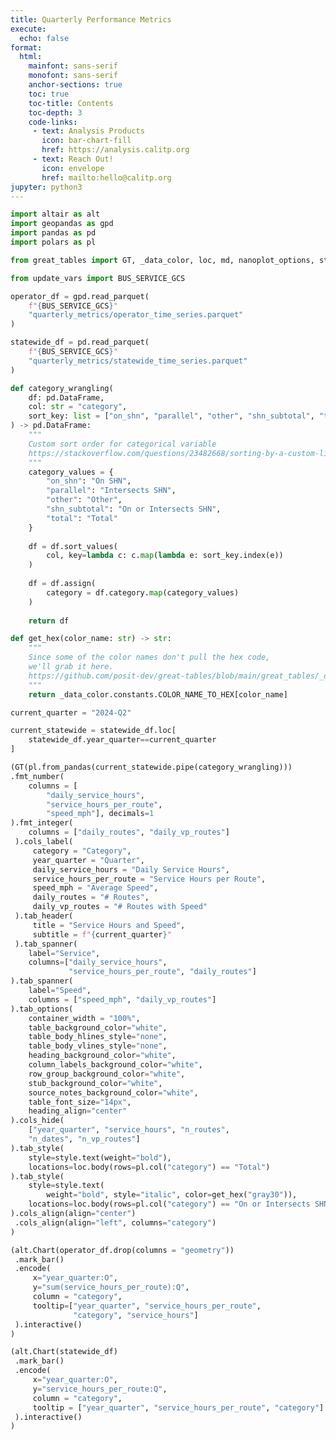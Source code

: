 ```yaml
---
title: Quarterly Performance Metrics
execute:
  echo: false
format:
  html:
    mainfont: sans-serif
    monofont: sans-serif
    anchor-sections: true
    toc: true
    toc-title: Contents
    toc-depth: 3
    code-links:
     - text: Analysis Products
       icon: bar-chart-fill
       href: https://analysis.calitp.org     
     - text: Reach Out!
       icon: envelope
       href: mailto:hello@calitp.org
jupyter: python3
---
```



```python
import altair as alt
import geopandas as gpd
import pandas as pd
import polars as pl

from great_tables import GT, _data_color, loc, md, nanoplot_options, style

from update_vars import BUS_SERVICE_GCS
```

```python
operator_df = gpd.read_parquet(
    f"{BUS_SERVICE_GCS}"
    "quarterly_metrics/operator_time_series.parquet"
)

statewide_df = pd.read_parquet(
    f"{BUS_SERVICE_GCS}"
    "quarterly_metrics/statewide_time_series.parquet"
)
```

```python
def category_wrangling(
    df: pd.DataFrame, 
    col: str = "category", 
    sort_key: list = ["on_shn", "parallel", "other", "shn_subtotal", "total"]
) -> pd.DataFrame:
    """
    Custom sort order for categorical variable
    https://stackoverflow.com/questions/23482668/sorting-by-a-custom-list-in-pandas
    """
    category_values = {
        "on_shn": "On SHN", 
        "parallel": "Intersects SHN",
        "other": "Other",
        "shn_subtotal": "On or Intersects SHN",
        "total": "Total"
    }
    
    df = df.sort_values(
        col, key=lambda c: c.map(lambda e: sort_key.index(e))
    ) 
    
    df = df.assign(
        category = df.category.map(category_values)
    )
    
    return df

def get_hex(color_name: str) -> str:
    """
    Since some of the color names don't pull the hex code, 
    we'll grab it here.
    https://github.com/posit-dev/great-tables/blob/main/great_tables/_data_color/constants.py
    """
    return _data_color.constants.COLOR_NAME_TO_HEX[color_name]
```

```python
current_quarter = "2024-Q2"

current_statewide = statewide_df.loc[
    statewide_df.year_quarter==current_quarter
]
```

```python
(GT(pl.from_pandas(current_statewide.pipe(category_wrangling)))
.fmt_number(
    columns = [
        "daily_service_hours", 
        "service_hours_per_route", 
        "speed_mph"], decimals=1
).fmt_integer(
    columns = ["daily_routes", "daily_vp_routes"]
 ).cols_label(
     category = "Category",
     year_quarter = "Quarter",
     daily_service_hours = "Daily Service Hours",
     service_hours_per_route = "Service Hours per Route",
     speed_mph = "Average Speed",
     daily_routes = "# Routes",
     daily_vp_routes = "# Routes with Speed"
 ).tab_header(
     title = "Service Hours and Speed",
     subtitle = f"{current_quarter}"
 ).tab_spanner(
    label="Service", 
    columns=["daily_service_hours", 
             "service_hours_per_route", "daily_routes"]
).tab_spanner(
    label="Speed",
    columns = ["speed_mph", "daily_vp_routes"]
).tab_options(
    container_width = "100%",
    table_background_color="white",
    table_body_hlines_style="none",
    table_body_vlines_style="none",
    heading_background_color="white",
    column_labels_background_color="white",
    row_group_background_color="white",
    stub_background_color="white",
    source_notes_background_color="white",
    table_font_size="14px",
    heading_align="center"
).cols_hide(
    ["year_quarter", "service_hours", "n_routes", 
    "n_dates", "n_vp_routes"]
).tab_style(
    style=style.text(weight="bold"),
    locations=loc.body(rows=pl.col("category") == "Total")
).tab_style(
    style=style.text(
        weight="bold", style="italic", color=get_hex("gray30")),
    locations=loc.body(rows=pl.col("category") == "On or Intersects SHN"),
).cols_align(align="center")
 .cols_align(align="left", columns="category")
)
```

```python
(alt.Chart(operator_df.drop(columns = "geometry"))
 .mark_bar()
 .encode(
     x="year_quarter:O",
     y="sum(service_hours_per_route):Q",
     column = "category",
     tooltip=["year_quarter", "service_hours_per_route", 
              "category", "service_hours"]
 ).interactive()
)
```

```python
(alt.Chart(statewide_df)
 .mark_bar()
 .encode(
     x="year_quarter:O",
     y="service_hours_per_route:Q",
     column = "category",
     tooltip = ["year_quarter", "service_hours_per_route", "category"]
 ).interactive()
)
```


